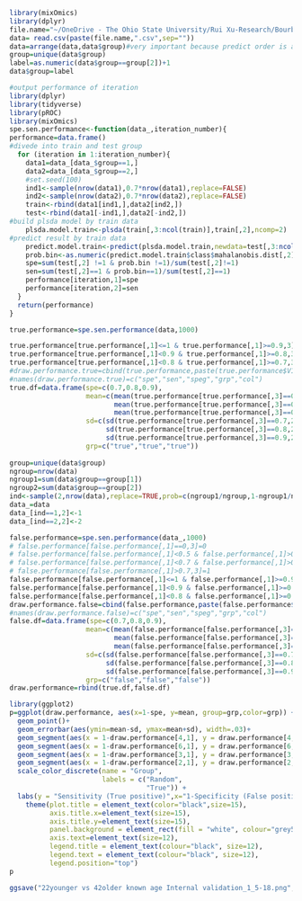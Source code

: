 ```r
library(mixOmics)
library(dplyr)
file.name="~/OneDrive - The Ohio State University/Rui Xu-Research/Bourbon study II 2021S-/Data Archive/LC pos Features CV0.3 SN3 INT10000 22younger vs 42older/22younger vs 42older_1_5-18"
data= read.csv(paste(file.name,".csv",sep=""))
data=arrange(data,data$group)#very important because predict order is according to alphabet
group=unique(data$group)
label=as.numeric(data$group==group[2])+1
data$group=label
```

```r
#output performance of iteration
library(dplyr)
library(tidyverse)
library(pROC)
library(mixOmics)
spe.sen.performance<-function(data_,iteration_number){
performance=data.frame()
#divede into train and test group
  for (iteration in 1:iteration_number){
    data1=data_[data_$group==1,]
    data2=data_[data_$group==2,]
    #set.seed(100)
    ind1<-sample(nrow(data1),0.7*nrow(data1),replace=FALSE)
    ind2<-sample(nrow(data2),0.7*nrow(data2),replace=FALSE)
    train<-rbind(data1[ind1,],data2[ind2,])
    test<-rbind(data1[-ind1,],data2[-ind2,])
#build plsda model by train data
    plsda.model.train<-plsda(train[,3:ncol(train)],train[,2],ncomp=2)
#predict result by train data    
    predict.model.train<-predict(plsda.model.train,newdata=test[,3:ncol(test)],ncomp=2)
    prob.bin<-as.numeric(predict.model.train$class$mahalanobis.dist[,2])
    spe=sum(test[,2] !=1 & prob.bin !=1)/sum(test[,2]!=1)
    sen=sum(test[,2]==1 & prob.bin==1)/sum(test[,2]==1)
    performance[iteration,1]=spe
    performance[iteration,2]=sen
  }
  return(performance)
}
```

```r
true.performance=spe.sen.performance(data,1000)

true.performance[true.performance[,1]<=1 & true.performance[,1]>=0.9,3]=0.9
true.performance[true.performance[,1]<0.9 & true.performance[,1]>=0.8,3]=0.8
true.performance[true.performance[,1]<0.8 & true.performance[,1]>=0.7,3]=0.7
#draw.performance.true=cbind(true.performance,paste(true.performance$V1,"true"),"true")
#names(draw.performance.true)=c("spe","sen","speg","grp","col")
true.df=data.frame(spe=c(0.7,0.8,0.9),
                   mean=c(mean(true.performance[true.performance[,3]==0.7,2],na.rm=T),
                          mean(true.performance[true.performance[,3]==0.8,2],na.rm=T),
                          mean(true.performance[true.performance[,3]==0.9,2],na.rm=T)),
                   sd=c(sd(true.performance[true.performance[,3]==0.7,2],na.rm=T)/sqrt(sum(true.performance[,3]==0.7,na.rm=T)),
                        sd(true.performance[true.performance[,3]==0.8,2],na.rm=T)/sqrt(sum(true.performance[,3]==0.8,na.rm=T)),
                        sd(true.performance[true.performance[,3]==0.9,2],na.rm=T)/sqrt(sum(true.performance[,3]==0.9,na.rm=T))),
                   grp=c("true","true","true"))
                
group=unique(data$group)
ngroup=nrow(data)
ngroup1=sum(data$group==group[1])
ngroup2=sum(data$group==group[2])
ind<-sample(2,nrow(data),replace=TRUE,prob=c(ngroup1/ngroup,1-ngroup1/ngroup))
data_=data
data_[ind==1,2]<-1
data_[ind==2,2]<-2

false.performance=spe.sen.performance(data_,1000)
# false.performance[false.performance[,1]==0,3]=0
# false.performance[false.performance[,1]<0.5 & false.performance[,1]>0,3]=0.33
# false.performance[false.performance[,1]<0.7 & false.performance[,1]>0.5,3]=0.67
# false.performance[false.performance[,1]>0.7,3]=1
false.performance[false.performance[,1]<=1 & false.performance[,1]>=0.9,3]=0.9
false.performance[false.performance[,1]<0.9 & false.performance[,1]>=0.8,3]=0.8
false.performance[false.performance[,1]<0.8 & false.performance[,1]>=0.7,3]=0.7
draw.performance.false=cbind(false.performance,paste(false.performance$V1,"false"),"false")
#names(draw.performance.false)=c("spe","sen","speg","grp","col")
false.df=data.frame(spe=c(0.7,0.8,0.9),
                   mean=c(mean(false.performance[false.performance[,3]==0.7,2],na.rm=T),
                          mean(false.performance[false.performance[,3]==0.8,2],na.rm=T),
                          mean(false.performance[false.performance[,3]==0.9,2],na.rm=T)),
                   sd=c(sd(false.performance[false.performance[,3]==0.7,2],na.rm=T)/sqrt(sum(false.performance[,3]==0.7,na.rm=T)),
                        sd(false.performance[false.performance[,3]==0.8,2],na.rm=T)/sqrt(sum(false.performance[,3]==0.8,na.rm=T)),
                        sd(false.performance[false.performance[,3]==0.9,2],na.rm=T)/sqrt(sum(false.performance[,3]==0.9,na.rm=T))),
                   grp=c("false","false","false"))
draw.performance=rbind(true.df,false.df)
```


```r
library(ggplot2)
p=ggplot(draw.performance, aes(x=1-spe, y=mean, group=grp,color=grp)) +
  geom_point()+
  geom_errorbar(aes(ymin=mean-sd, ymax=mean+sd), width=.03)+
  geom_segment(aes(x = 1-draw.performance[4,1], y = draw.performance[4,2], xend = 1-draw.performance[5,1], yend = draw.performance[5,2]))+
  geom_segment(aes(x = 1-draw.performance[6,1], y = draw.performance[6,2], xend = 1-draw.performance[5,1], yend = draw.performance[5,2]))+
  geom_segment(aes(x = 1-draw.performance[3,1], y = draw.performance[3,2], xend = 1-draw.performance[2,1], yend = draw.performance[2,2]),color="lightblue")+
  geom_segment(aes(x = 1-draw.performance[2,1], y = draw.performance[2,2], xend = 1-draw.performance[1,1], yend = draw.performance[1,2]),color="lightblue")+
  scale_color_discrete(name = "Group", 
                       labels = c("Random", 
                                  "True")) +
  labs(y = "Sensitivity (True positive)",x="1-Specificity (False positive)") +
    theme(plot.title = element_text(color="black",size=15),
          axis.title.x=element_text(size=15),
          axis.title.y=element_text(size=15),
          panel.background = element_rect(fill = "white", colour="grey50"),
          axis.text=element_text(size=12),
          legend.title = element_text(colour="black", size=12),
          legend.text = element_text(colour="black", size=12),
          legend.position="top")
p
```
```r
ggsave("22younger vs 42older known age Internal validation_1_5-18.png", plot = p,width = 5,height = 4)
```

